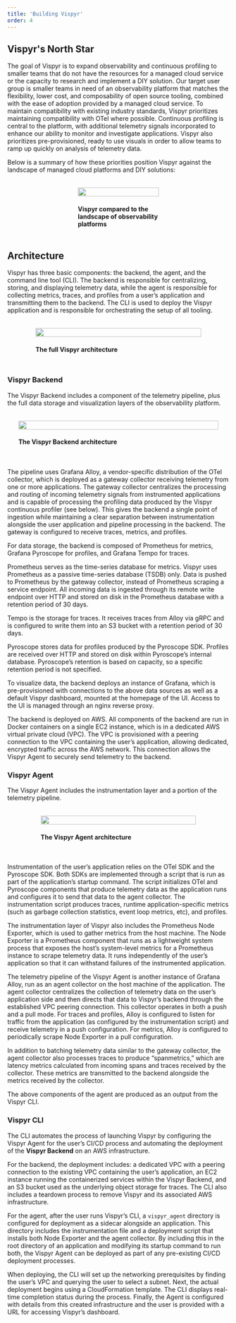 ```yaml
---
title: 'Building Vispyr'
order: 4
---
```



## Vispyr's North Star

The goal of Vispyr is to expand observability and continuous profiling to smaller teams that do not have the resources for a managed cloud service or the capacity to research and implement a DIY solution. Our target user group is smaller teams in need of an observability platform that matches the flexibility, lower cost, and composability of open source tooling, combined with the ease of adoption provided by a managed cloud service. To maintain compatibility with existing industry standards, Vispyr prioritizes maintaining compatibility with OTel where possible. Continuous profiling is central to the platform, with additional telemetry signals incorporated to enhance our ability to monitor and investigate applications. Vispyr also prioritizes pre-provisioned, ready to use visuals in order to allow teams to ramp up quickly on analysis of telemetry data.

Below is a summary of how these priorities position Vispyr against the landscape of managed cloud platforms and DIY solutions:

<figure style="display: flex; flex-direction: column; justify-content: center; margin: 2rem 10rem;">
  <img
    src={vendorComparison.src}
    style="width: 100%"
  />
  <h4>Vispyr compared to the landscape of observability platforms</h4>
</figure>

## Architecture

Vispyr has three basic components: the backend, the agent, and the command line tool (CLI). The backend is responsible for centralizing, storing, and displaying telemetry data, while the agent is responsible for collecting metrics, traces, and profiles from a user’s application and transmitting them to the backend. The CLI is used to deploy the Vispyr application and is responsible for orchestrating the setup of all tooling.

<Picture src={vispyrInfrastructure} alt="Vispyr Infrastructure" />

<figure style="display: flex; flex-direction: column; justify-content: center; margin: 2rem 4rem;">
  <img
    src={vispyrInfrastructure.src}
    style="width: 100%"
  />
  <h4>The full Vispyr architecture</h4>
</figure>

### Vispyr Backend

The Vispyr Backend includes a component of the telemetry pipeline, plus the full data storage and visualization layers of the observability platform. 

<figure style="display: flex; flex-direction: column; justify-content: center; margin: 2rem 5%;">
  <img
    src={vispyrBackend.src}
    style="width: 100%"
  />
  <h4>The Vispyr Backend architecture</h4>
</figure>

The pipeline uses Grafana Alloy, a vendor-specific distribution of the OTel collector, which is deployed as a gateway collector receiving telemetry from one or more applications. The gateway collector centralizes the processing and routing of incoming telemetry signals from instrumented applications and is capable of processing the profiling data produced by the Vispyr continuous profiler (see below). This gives the backend a single point of ingestion while maintaining a clear separation between instrumentation alongside the user application and pipeline processing in the backend. The gateway is configured to receive traces, metrics, and profiles.

For data storage, the backend is composed of Prometheus for metrics, Grafana Pyroscope for profiles, and Grafana Tempo for traces.

Prometheus serves as the time-series database for metrics. Vispyr uses Prometheus as a passive time-series database (TSDB) only. Data is pushed to Prometheus by the gateway collector, instead of Prometheus scraping a service endpoint. All incoming data is ingested through its remote write endpoint over HTTP and stored on disk in the Prometheus database with a retention period of 30 days.

Tempo is the storage for traces. It receives traces from Alloy via gRPC and is configured to write them into an S3 bucket with a retention period of 30 days.

Pyroscope stores data for profiles produced by the Pyroscope SDK. Profiles are received over HTTP and stored on disk within Pyroscope’s internal database. Pyroscope’s retention is based on capacity, so a specific retention period is not specified.

To visualize data, the backend deploys an instance of Grafana, which is pre-provisioned with connections to the above data sources as well as a default Vispyr dashboard, mounted at the homepage of the UI. Access to the UI is managed through an nginx reverse proxy.

The backend is deployed on AWS. All components of the backend are run in Docker containers on a single EC2 instance, which is in a dedicated AWS virtual private cloud (VPC). The VPC is provisioned with a peering connection to the VPC containing the user’s application, allowing dedicated, encrypted traffic across the AWS network. This connection allows the Vispyr Agent to securely send telemetry to the backend.

### Vispyr Agent

The Vispyr Agent includes the instrumentation layer and a portion of the telemetry pipeline.

<figure style="display: flex; flex-direction: column; justify-content: center; margin: 2rem 15%;">
  <img
    src={vispyrAgent.src}
    style="width: 100%"
  />
  <h4>The Vispyr Agent architecture</h4>
</figure>

Instrumentation of the user’s application relies on the OTel SDK and the Pyroscope SDK. Both SDKs are implemented through a script that is run as part of the application’s startup command. The script initializes OTel and Pyroscope components that produce telemetry data as the application runs and configures it to send that data to the agent collector. The instrumentation script produces traces, runtime application-specific metrics (such as garbage collection statistics, event loop metrics, etc), and profiles.

The instrumentation layer of Vispyr also includes the Prometheus Node Exporter, which is used to gather metrics from the host machine. The Node Exporter is a Prometheus component that runs as a lightweight system process that exposes the host’s system-level metrics for a Prometheus instance to scrape telemetry data. It runs independently of the user’s application so that it can withstand failures of the instrumented application. 

The telemetry pipeline of the Vispyr Agent is another instance of Grafana Alloy, run as an agent collector on the host machine of the application. The agent collector centralizes the collection of telemetry data on the user’s application side and then directs that data to Vispyr’s backend through the established VPC peering connection. This collector operates in both a push and a pull mode. For traces and profiles, Alloy is configured to listen for traffic from the application (as configured by the instrumentation script) and receive telemetry in a push configuration. For metrics, Alloy is configured to periodically scrape Node Exporter in a pull configuration.

In addition to batching telemetry data similar to the gateway collector, the agent collector also processes traces to produce “spanmetrics,” which are latency metrics calculated from incoming spans and traces received by the collector. These metrics are transmitted to the backend alongside the metrics received by the collector.

The above components of the agent are produced as an output from the Vispyr CLI.

### Vispyr CLI

The CLI automates the process of launching Vispyr by configuring the Vispyr Agent for the user’s CI/CD process and automating the deployment of the **Vispyr Backend** on an AWS infrastructure.

For the backend, the deployment includes: a dedicated VPC with a peering connection to the existing VPC containing the user’s application, an EC2 instance running the containerized services within the Vispyr Backend, and an S3 bucket used as the underlying object storage for traces. The CLI also includes a teardown process to remove Vispyr and its associated AWS infrastructure.

For the agent, after the user runs Vispyr’s CLI, a `vispyr_agent` directory is configured for deployment as a sidecar alongside an application. This directory includes the instrumentation file and a deployment script that installs both Node Exporter and the agent collector. By including this in the root directory of an application and modifying its startup command to run both, the Vispyr Agent can be deployed as part of any pre-existing CI/CD deployment processes.

When deploying, the CLI will set up the networking prerequisites by finding the user’s VPC and querying the user to select a subnet. Next, the actual deployment begins using a CloudFormation template. The CLI displays real-time completion status during the process. Finally, the Agent is configured with details from this created infrastructure and the user is provided with a URL for accessing Vispyr’s dashboard.
